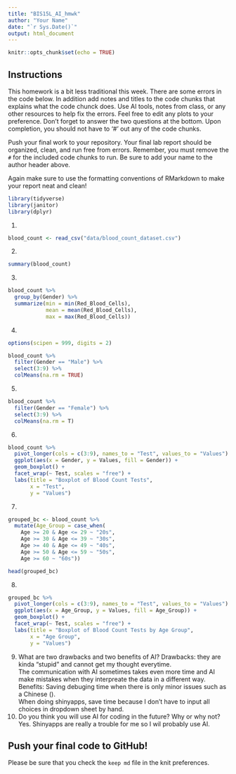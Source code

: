 ```yaml
---
title: "BIS15L_AI_hmwk"
author: "Your Name"
date: "`r Sys.Date()`"
output: html_document
---
```


```r
knitr::opts_chunk$set(echo = TRUE)
```

## Instructions
This homework is a bit less traditional this week. There are some errors in the code below. In addition add notes and titles to the code chunks that explains what the code chunck does. Use AI tools, notes from class, or any other resources to help fix the errors. Feel free to edit any plots to your preference. Don't forget to answer the two questions at the bottom. Upon completion, you should not have to '#' out any of the code chunks.

Push your final work to your repository. Your final lab report should be organized, clean, and run free from errors. Remember, you must remove the `#` for the included code chunks to run. Be sure to add your name to the author header above.   

Again make sure to use the formatting conventions of RMarkdown to make your report neat and clean!  


```r
library(tidyverse)
library(janitor)
library(dplyr)
```


1.
```r
blood_count <- read_csv("data/blood_count_dataset.csv")
```

2. 
```r
summary(blood_count)
```

3. 
```r
blood_count %>%
  group_by(Gender) %>%
  summarize(min = min(Red_Blood_Cells),
            mean = mean(Red_Blood_Cells), 
            max = max(Red_Blood_Cells))
```


4. 
```r
options(scipen = 999, digits = 2)

blood_count %>% 
  filter(Gender == "Male") %>%
  select(3:9) %>%
  colMeans(na.rm = TRUE)

```

5. 
```r
blood_count %>% 
  filter(Gender == "Female") %>%
  select(3:9) %>%
  colMeans(na.rm = T)
```


6. 
```r

blood_count %>%
  pivot_longer(cols = c(3:9), names_to = "Test", values_to = "Values") %>%
  ggplot(aes(x = Gender, y = Values, fill = Gender)) +
  geom_boxplot() +
  facet_wrap(~ Test, scales = "free") + 
  labs(title = "Boxplot of Blood Count Tests",
       x = "Test",
       y = "Values")
```

7. 
```r

grouped_bc <- blood_count %>%
  mutate(Age_Group = case_when(
    Age >= 20 & Age <= 29 ~ "20s",
    Age >= 30 & Age <= 39 ~ "30s",
    Age >= 40 & Age <= 49 ~ "40s",
    Age >= 50 & Age <= 59 ~ "50s",
    Age >= 60 ~ "60s"))  

head(grouped_bc)

```

8. 
```r
grouped_bc %>%
  pivot_longer(cols = c(3:9), names_to = "Test", values_to = "Values") %>%
  ggplot(aes(x = Age_Group, y = Values, fill = Age_Group)) +  
  geom_boxplot() +
  facet_wrap(~ Test, scales = "free") +  
  labs(title = "Boxplot of Blood Count Tests by Age Group",
       x = "Age Group",
       y = "Values")
```
9. What are two drawbacks and two benefits of AI?
Drawbacks: they are kinda "stupid" and cannot get my thought everytime.  
The communication with AI sometimes takes even more time and AI make mistakes when they interpreate the data in a different way.  
Benefits: Saving debuging time when there is only minor issues such as a Chinese ().  
When doing shinyapps, save time because I don't have to input all choices in dropdown sheet by hand.  
10. Do you think you will use AI for coding in the future? Why or why not?
Yes. Shinyapps are really a trouble for me so I wil probably use AI.

## Push your final code to GitHub!
Please be sure that you check the `keep md` file in the knit preferences. 